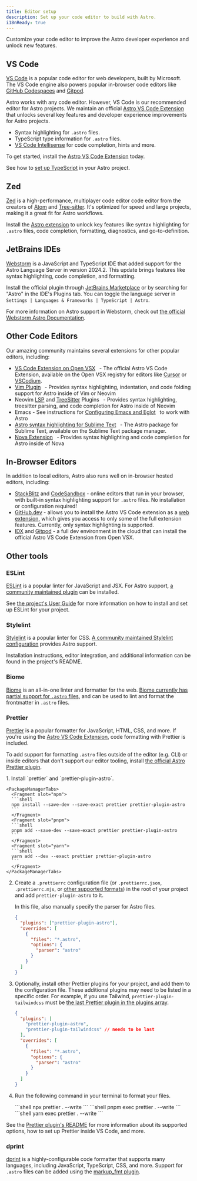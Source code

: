 ```yaml
---
title: Editor setup
description: Set up your code editor to build with Astro.
i18nReady: true
---
```



Customize your code editor to improve the Astro developer experience and unlock new features.

## VS Code

[VS Code](https://code.visualstudio.com/) is a popular code editor for web developers, built by Microsoft. The VS Code engine also powers popular in-browser code editors like [GitHub Codespaces](https://github.com/features/codespaces) and [Gitpod](https://gitpod.io/).

Astro works with any code editor. However, VS Code is our recommended editor for Astro projects. We maintain an official [Astro VS Code Extension](https://marketplace.visualstudio.com/items?itemName=astro-build.astro-vscode) that unlocks several key features and developer experience improvements for Astro projects.

- Syntax highlighting for `.astro` files.
- TypeScript type information for `.astro` files.
- [VS Code Intellisense](https://code.visualstudio.com/docs/editor/intellisense) for code completion, hints and more.

To get started, install the [Astro VS Code Extension](https://marketplace.visualstudio.com/items?itemName=astro-build.astro-vscode) today.


<ReadMore>See how to [set up TypeScript](/en/guides/typescript/) in your Astro project.</ReadMore>

## Zed

[Zed](https://zed.dev/) is a high-performance, multiplayer code editor code editor from the creators of [Atom](https://atom-editor.cc/) and [Tree-sitter](https://tree-sitter.github.io/tree-sitter/). It's optimized for speed and large projects, making it a great fit for Astro workflows. 

Install the [Astro extension](https://zed.dev/extensions/astro) to unlock key features like syntax highlighting for `.astro` files, code completion, formatting, diagnostics, and go-to-definition.

## JetBrains IDEs

[Webstorm](https://www.jetbrains.com/webstorm/) is a JavaScript and TypeScript IDE that added support for the Astro Language Server in version 2024.2. This update brings features like syntax highlighting, code completion, and formatting.

Install the official plugin through [JetBrains Marketplace](https://plugins.jetbrains.com/plugin/20959-astro) or by searching for "Astro" in the IDE's Plugins tab. You can toggle the language server in `Settings | Languages & Frameworks | TypeScript | Astro`.

For more information on Astro support in Webstorm, check out [the official Webstorm Astro Documentation](https://www.jetbrains.com/help/webstorm/astro.html).

## Other Code Editors

Our amazing community maintains several extensions for other popular editors, including:

- [VS Code Extension on Open VSX](https://open-vsx.org/extension/astro-build/astro-vscode) <span style="margin: 0.25em;"><Badge text="Official" /></span> - The official Astro VS Code Extension, available on the Open VSX registry for editors like [Cursor](https://cursor.com) or [VSCodium](https://vscodium.com/).
- [Vim Plugin](https://github.com/wuelnerdotexe/vim-astro) <span style="margin: 0.25em;"><Badge class="neutral-badge" text="Community" /></span> - Provides syntax highlighting, indentation, and code folding support for Astro inside of Vim or Neovim
- Neovim [LSP](https://github.com/neovim/nvim-lspconfig/blob/master/doc/configs.md#astro) and [TreeSitter](https://github.com/virchau13/tree-sitter-astro) Plugins <span style="margin: 0.25em;"><Badge class="neutral-badge" text="Community" /></span> - Provides syntax highlighting, treesitter parsing, and code completion for Astro inside of Neovim
- Emacs - See instructions for [Configuring Emacs and Eglot](https://medium.com/@jrmjrm/configuring-emacs-and-eglot-to-work-with-astro-language-server-9408eb709ab0) <span style="margin: 0.25em;"><Badge class="neutral-badge" text="Community" /></span> to work with Astro
- [Astro syntax highlighting for Sublime Text](https://packagecontrol.io/packages/Astro) <span style="margin: 0.25em;"><Badge class="neutral-badge" text="Community" /></span> - The Astro package for Sublime Text, available on the Sublime Text package manager.
- [Nova Extension](https://extensions.panic.com/extensions/sciencefidelity/sciencefidelity.astro/) <span style="margin: 0.25em;"><Badge class="neutral-badge" text="Community" /></span> - Provides syntax highlighting and code completion for Astro inside of Nova

## In-Browser Editors

In addition to local editors, Astro also runs well on in-browser hosted editors, including:

- [StackBlitz](https://stackblitz.com/) and [CodeSandbox](https://codesandbox.io/) - online editors that run in your browser, with built-in syntax highlighting support for `.astro` files. No installation or configuration required!
- [GitHub.dev](https://github.dev/) - allows you to install the Astro VS Code extension as a [web extension](https://code.visualstudio.com/api/extension-guides/web-extensions), which gives you access to only some of the full extension features. Currently, only syntax highlighting is supported.
- [IDX](https://idx.dev) and [Gitpod](https://gitpod.io/) - a full dev environment in the cloud that can install the official Astro VS Code Extension from Open VSX.

## Other tools

### ESLint

[ESLint](https://eslint.org/) is a popular linter for JavaScript and JSX. For Astro support, [a community maintained plugin](https://github.com/ota-meshi/eslint-plugin-astro) can be installed.

See [the project's User Guide](https://ota-meshi.github.io/eslint-plugin-astro/user-guide/) for more information on how to install and set up ESLint for your project.

### Stylelint

[Stylelint](https://stylelint.io/) is a popular linter for CSS. [A community maintained Stylelint configuration](https://github.com/ota-meshi/stylelint-config-html) provides Astro support.

Installation instructions, editor integration, and additional information can be found in the project's README.

### Biome

[Biome](https://biomejs.dev/) is an all-in-one linter and formatter for the web. [Biome currently has partial support for `.astro` files](https://biomejs.dev/internals/language-support/#html-super-languages-support), and can be used to lint and format the frontmatter in `.astro` files.

### Prettier

[Prettier](https://prettier.io/) is a popular formatter for JavaScript, HTML, CSS, and more. If you're using the [Astro VS Code Extension](https://marketplace.visualstudio.com/items?itemName=astro-build.astro-vscode), code formatting with Prettier is included.

To add support for formatting `.astro` files outside of the editor (e.g. CLI) or inside editors that don't support our editor tooling, install [the official Astro Prettier plugin](https://github.com/withastro/prettier-plugin-astro).

<Steps>
1. Install `prettier` and `prettier-plugin-astro`.

    <PackageManagerTabs>
      <Fragment slot="npm">
      ```shell
      npm install --save-dev --save-exact prettier prettier-plugin-astro
      ```
      </Fragment>
      <Fragment slot="pnpm">
      ```shell
      pnpm add --save-dev --save-exact prettier prettier-plugin-astro
      ```
      </Fragment>
      <Fragment slot="yarn">
      ```shell
      yarn add --dev --exact prettier prettier-plugin-astro
      ```
      </Fragment>
    </PackageManagerTabs>

2. Create a `.prettierrc` configuration file (or `.prettierrc.json`, `.prettierrc.mjs`, or [other supported formats](https://prettier.io/docs/configuration)) in the root of your project and add `prettier-plugin-astro` to it.

    In this file, also manually specify the parser for Astro files.

    ```json title=".prettierrc"
    {
      "plugins": ["prettier-plugin-astro"],
      "overrides": [
        {
          "files": "*.astro",
          "options": {
            "parser": "astro"
          }
        }
      ]
    }
    ```

3. Optionally, install other Prettier plugins for your project, and add them to the configuration file. These additional plugins may need to be listed in a specific order. For example, if you use Tailwind, `prettier-plugin-tailwindcss` must be [the last Prettier plugin in the plugins array](https://github.com/tailwindlabs/prettier-plugin-tailwindcss#compatibility-with-other-prettier-plugins).

    ```json title=".prettierrc"
    {
      "plugins": [
        "prettier-plugin-astro",
        "prettier-plugin-tailwindcss" // needs to be last
      ],
      "overrides": [
        {
          "files": "*.astro",
          "options": {
            "parser": "astro"
          }
        }
      ]
    }
    ```

4. Run the following command in your terminal to format your files.

    <PackageManagerTabs>
      <Fragment slot="npm">
      ```shell
      npx prettier . --write
      ```
      </Fragment>
      <Fragment slot="pnpm">
      ```shell
      pnpm exec prettier . --write
      ```
      </Fragment>
      <Fragment slot="yarn">
      ```shell
      yarn exec prettier . --write
      ```
      </Fragment>
    </PackageManagerTabs>
</Steps>

See the [Prettier plugin's README](https://github.com/withastro/prettier-plugin-astro/blob/main/README.md) for more information about its supported options, how to set up Prettier inside VS Code, and more.

### dprint

[dprint](https://dprint.dev/) is a highly-configurable code formatter that supports many languages, including JavaScript, TypeScript, CSS, and more. Support for `.astro` files can be added using the [markup_fmt plugin](https://github.com/g-plane/markup_fmt).

